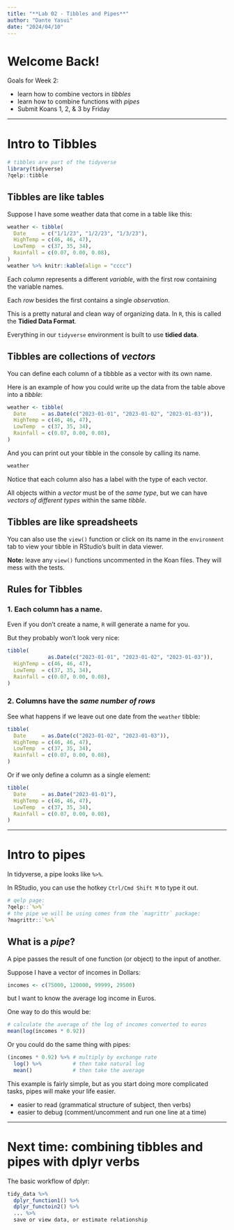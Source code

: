 ```yaml
---
title: "**Lab 02 - Tibbles and Pipes**"
author: "Dante Yasui"
date: "2024/04/10"
--- 
```


# Welcome Back!

Goals for Week 2:

  - learn how to combine vectors in *tibbles*
  - learn how to combine functions with *pipes*
  - Submit Koans 1, 2, & 3 by Friday
  
---

# Intro to Tibbles

```r
# tibbles are part of the tidyverse
library(tidyverse)
?qelp::tibble
```

## **Tibbles** are like tables 

Suppose I have some weather data that come in a table like this:

```r
weather <- tibble(
  Date     = c("1/1/23", "1/2/23", "1/3/23"),
  HighTemp = c(46, 46, 47),
  LowTemp  = c(37, 35, 34),
  Rainfall = c(0.07, 0.00, 0.08),
)
weather %>% knitr::kable(align = "cccc")
```

Each *column* represents a different *variable*, 
with the first row containing the variable names.

Each *row* besides the first contains a single *observation*.

This is a pretty natural and clean way of organizing data. 
In `R`, this is called the **Tidied Data Format**. 

Everything in our `tidyverse` environment is built to use **tidied data**.

## **Tibbles** are collections of *vectors*

You can define each column of a tibbble as a vector with its own name.

Here is an example of how you could write up the data from the table above into a *tibble*:
```r
weather <- tibble(
  Date     = as.Date(c("2023-01-01", "2023-01-02", "2023-01-03")),
  HighTemp = c(46, 46, 47),
  LowTemp  = c(37, 35, 34),
  Rainfall = c(0.07, 0.00, 0.08),
)
```

And you can print out your tibble in the console by calling its name.
```r
weather
```

Notice that each column also has a label with the type of each vector. 

All objects within a *vector* must be of the *same type*, 
but we can have *vectors of different types* within the same *tibble*.

## **Tibbles** are like spreadsheets

You can also use the `view()` function or click on its name in the `environment` tab
to view your tibble in RStudio's built in data viewer. 

**Note:** leave any `view()` functions uncommented in the Koan files. 
They will mess with the tests. 

## **Rules for Tibbles**

### 1. Each column has a name.

Even if you don't create a name, `R` will generate a name for you.

But they probably won't look very nice:
```r
tibble(
             as.Date(c("2023-01-01", "2023-01-02", "2023-01-03")),
  HighTemp = c(46, 46, 47),
  LowTemp  = c(37, 35, 34),
  Rainfall = c(0.07, 0.00, 0.08),
)
```

### 2. Columns have the *same number of rows*

See what happens if we leave out one date from the `weather` tibble:
```r
tibble(
  Date     = as.Date(c("2023-01-02", "2023-01-03")),
  HighTemp = c(46, 46, 47),
  LowTemp  = c(37, 35, 34),
  Rainfall = c(0.07, 0.00, 0.08),
)
```

Or if we only define a column as a single element:
```r
tibble(
  Date     = as.Date("2023-01-01"),
  HighTemp = c(46, 46, 47),
  LowTemp  = c(37, 35, 34),
  Rainfall = c(0.07, 0.00, 0.08),
)
```

---

# Intro to pipes

In tidyverse, a pipe looks like `%>%`.

In RStudio, you can use the hotkey `Ctrl/Cmd Shift M` to type it out.

```r
# qelp page:
?qelp::`%>%`
# the pipe we will be using comes from the `magrittr` package:
?magrittr::`%>%`
```

## What is a *pipe*?

A pipe passes the result of one function (or object) to the input of another. 

Suppose I have a vector of incomes in Dollars:
```r
incomes <- c(75000, 120000, 99999, 29500)
```
but I want to know the average log income in Euros. 

One way to do this would be:
```r
# calculate the average of the log of incomes converted to euros
mean(log(incomes * 0.92))
```

Or you could do the same thing with pipes: 
```r
(incomes * 0.92) %>% # multiply by exchange rate
  log() %>%          # then take natural log
  mean()             # then take the average
```

This example is fairly simple, 
but as you start doing more complicated tasks, pipes will make your life easier.

  - easier to read (grammatical structure of subject, then verbs)
  - easier to debug (comment/uncomment and run one line at a time)

---

# Next time: combining tibbles and pipes with dplyr verbs

The basic workflow of dplyr: 

```r
tidy_data %>% 
  dplyr_function1() %>% 
  dplyr_functoin2() %>% 
  ... %>% 
  save or view data, or estimate relationship
```

